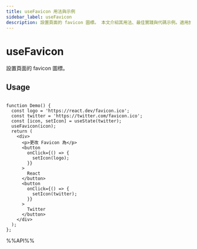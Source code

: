 ```yaml
---
title: useFavicon 用法與示例
sidebar_label: useFavicon
description: 設置頁面的 favicon 圖標。 本文介紹其用法、最佳實踐與代碼示例。適用於 React 開發中需要處理副作用的場景。
---
```

# useFavicon

設置頁面的 favicon 圖標。

## Usage

```tsx live

function Demo() {
  const logo = 'https://react.dev/favicon.ico';
  const twitter = 'https://twitter.com/favicon.ico';
  const [icon, setIcon] = useState(twitter);
  useFavicon(icon);
  return (
    <div>
      <p>更改 Favicon 為</p>
      <button
        onClick={() => {
          setIcon(logo);
        }}
      >
        React
      </button>
      <button
        onClick={() => {
          setIcon(twitter);
        }}
      >
        Twitter
      </button>
    </div>
  );
};

```

%%API%%